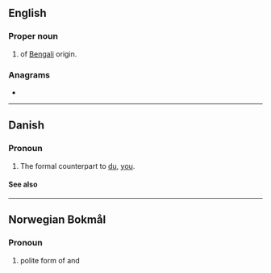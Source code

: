 {{also|Appendix:Variations of "de"}}
==English==

===Proper noun===
{{en-proper noun}}

# {{surname|en|from=India|dot=}} of [[Bengali]] origin.

===Anagrams===
* {{anagrams|en|a=de|-ed|-èd|E.D.|ED|Ed|Ed.|ed|ed-|ed.}}

----

==Danish==

===Pronoun===
{{head|da|pronoun}}

# {{lb|da|personal|formal}} The formal counterpart to [[du#Danish|du]], [[you#English|you]].

====See also====
{{Danish personal pronouns}}

----

==Norwegian Bokmål==

===Pronoun===
{{head|nb|pronoun}}

# {{lb|nb|rare}} polite form of {{l|nb|du}} and {{l|nb|dere}}